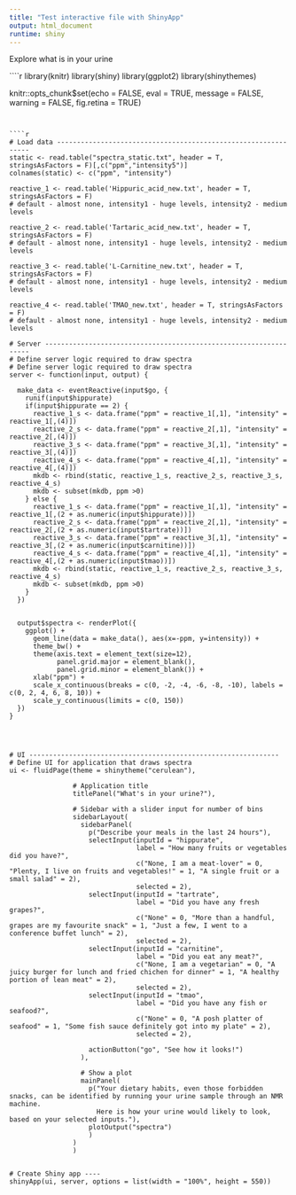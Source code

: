 ```yaml
---
title: "Test interactive file with ShinyApp"
output: html_document
runtime: shiny
---
```


Explore what is in your urine


````r
library(knitr)
library(shiny)
library(ggplot2)
library(shinythemes)

knitr::opts_chunk$set(echo = FALSE, 
                      eval = TRUE, 
                      message = FALSE,
                      warning = FALSE, 
                      fig.retina = TRUE)
```


````r

# Load data ---------------------------------------------------------------
static <- read.table("spectra_static.txt", header = T, stringsAsFactors = F)[,c("ppm","intensity5")]
colnames(static) <- c("ppm", "intensity")

reactive_1 <- read.table('Hippuric_acid_new.txt', header = T, stringsAsFactors = F)
# default - almost none, intensity1 - huge levels, intensity2 - medium levels

reactive_2 <- read.table('Tartaric_acid_new.txt', header = T, stringsAsFactors = F)
# default - almost none, intensity1 - huge levels, intensity2 - medium levels

reactive_3 <- read.table('L-Carnitine_new.txt', header = T, stringsAsFactors = F)
# default - almost none, intensity1 - huge levels, intensity2 - medium levels

reactive_4 <- read.table('TMAO_new.txt', header = T, stringsAsFactors = F)
# default - almost none, intensity1 - huge levels, intensity2 - medium levels

# Server ------------------------------------------------------------------
# Define server logic required to draw spectra
# Define server logic required to draw spectra
server <- function(input, output) {

  make_data <- eventReactive(input$go, {
    runif(input$hippurate)
    if(input$hippurate == 2) {
      reactive_1_s <- data.frame("ppm" = reactive_1[,1], "intensity" = reactive_1[,(4)])
      reactive_2_s <- data.frame("ppm" = reactive_2[,1], "intensity" = reactive_2[,(4)])
      reactive_3_s <- data.frame("ppm" = reactive_3[,1], "intensity" = reactive_3[,(4)])
      reactive_4_s <- data.frame("ppm" = reactive_4[,1], "intensity" = reactive_4[,(4)])
      mkdb <- rbind(static, reactive_1_s, reactive_2_s, reactive_3_s, reactive_4_s)
      mkdb <- subset(mkdb, ppm >0)
    } else {
      reactive_1_s <- data.frame("ppm" = reactive_1[,1], "intensity" = reactive_1[,(2 + as.numeric(input$hippurate))])
      reactive_2_s <- data.frame("ppm" = reactive_2[,1], "intensity" = reactive_2[,(2 + as.numeric(input$tartrate))])
      reactive_3_s <- data.frame("ppm" = reactive_3[,1], "intensity" = reactive_3[,(2 + as.numeric(input$carnitine))])
      reactive_4_s <- data.frame("ppm" = reactive_4[,1], "intensity" = reactive_4[,(2 + as.numeric(input$tmao))])
      mkdb <- rbind(static, reactive_1_s, reactive_2_s, reactive_3_s, reactive_4_s)
      mkdb <- subset(mkdb, ppm >0)
    }
  })
  
  
  output$spectra <- renderPlot({
    ggplot() +
      geom_line(data = make_data(), aes(x=-ppm, y=intensity)) +
      theme_bw() +
      theme(axis.text = element_text(size=12),
            panel.grid.major = element_blank(),
            panel.grid.minor = element_blank()) +
      xlab("ppm") +
      scale_x_continuous(breaks = c(0, -2, -4, -6, -8, -10), labels = c(0, 2, 4, 6, 8, 10)) +
      scale_y_continuous(limits = c(0, 150))
  })
}




# UI ---------------------------------------------------------------
# Define UI for application that draws spectra
ui <- fluidPage(theme = shinytheme("cerulean"),
                
                # Application title
                titlePanel("What's in your urine?"),
                
                # Sidebar with a slider input for number of bins 
                sidebarLayout(
                  sidebarPanel(
                    p("Describe your meals in the last 24 hours"),
                    selectInput(inputId = "hippurate",
                                label = "How many fruits or vegetables did you have?",
                                c("None, I am a meat-lover" = 0, "Plenty, I live on fruits and vegetables!" = 1, "A single fruit or a small salad" = 2),
                                selected = 2),
                    selectInput(inputId = "tartrate",
                                label = "Did you have any fresh grapes?",
                                c("None" = 0, "More than a handful, grapes are my favourite snack" = 1, "Just a few, I went to a conference buffet lunch" = 2),
                                selected = 2),
                    selectInput(inputId = "carnitine",
                                label = "Did you eat any meat?",
                                c("None, I am a vegetarian" = 0, "A juicy burger for lunch and fried chichen for dinner" = 1, "A healthy portion of lean meat" = 2),
                                selected = 2),
                    selectInput(inputId = "tmao",
                                label = "Did you have any fish or seafood?",
                                c("None" = 0, "A posh platter of seafood" = 1, "Some fish sauce definitely got into my plate" = 2),
                                selected = 2),
                    
                    actionButton("go", "See how it looks!")
                  ),
                  
                  # Show a plot
                  mainPanel(
                    p("Your dietary habits, even those forbidden snacks, can be identified by running your urine sample through an NMR machine.
                      Here is how your urine would likely to look, based on your selected inputs."),
                    plotOutput("spectra")
                    )
                )
                )


# Create Shiny app ----
shinyApp(ui, server, options = list(width = "100%", height = 550))

```

